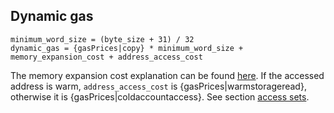 ## Dynamic gas

    minimum_word_size = (byte_size + 31) / 32
    dynamic_gas = {gasPrices|copy} * minimum_word_size + memory_expansion_cost + address_access_cost

The memory expansion cost explanation can be found [here](/about).
If the accessed address is warm, `address_access_cost` is {gasPrices|warmstorageread}, otherwise it is {gasPrices|coldaccountaccess}. See section [access sets](/about).
